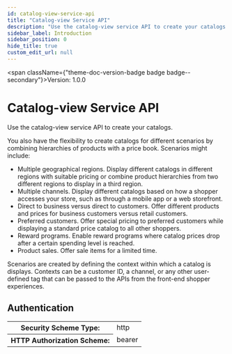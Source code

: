 ```yaml
---
id: catalog-view-service-api
title: "Catalog-view Service API"
description: "Use the catalog-view service API to create your catalogs."
sidebar_label: Introduction
sidebar_position: 0
hide_title: true
custom_edit_url: null
---
```



<span className={"theme-doc-version-badge badge badge--secondary"}>Version: 1.0.0</span>

<h1 className={"openapi__heading"}>Catalog-view Service API</h1>



Use the catalog-view service API to create your catalogs.
              
You also have the flexibility to create catalogs for different scenarios by combining hierarchies of products with a price book. Scenarios might include:

- Multiple geographical regions. Display different catalogs in different regions with suitable pricing or combine product hierarchies from two different regions to display in a third region.
- Multiple channels. Display different catalogs based on how a shopper accesses your store, such as through a mobile app or a web storefront.
- Direct to business versus direct to customers. Offer different products and prices for business customers versus retail customers.
- Preferred customers. Offer special pricing to preferred customers while displaying a standard price catalog to all other shoppers.
- Reward programs. Enable reward programs where catalog prices drop after a certain spending level is reached.
- Product sales. Offer sale items for a limited time.
 
Scenarios are created by defining the context within which a catalog is displays. Contexts can be a customer ID, a channel, or any other user-defined tag that can be passed to the APIs from the front-end shopper experiences.


<div style={{"marginBottom":"2rem"}}><h2 id={"authentication"} style={{"marginBottom":"1rem"}}>Authentication</h2><SchemaTabs className={"openapi-tabs__security-schemes"}><TabItem label={"HTTP: Bearer Auth"} value={"bearerAuth"}><div><table><tbody><tr><th>Security Scheme Type:</th><td>http</td></tr><tr><th>HTTP Authorization Scheme:</th><td>bearer</td></tr></tbody></table></div></TabItem></SchemaTabs></div>
      